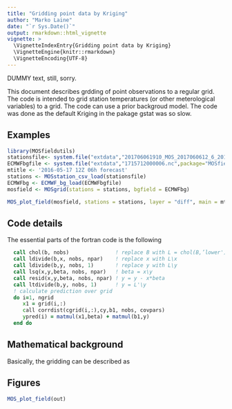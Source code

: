 ```yaml
---
title: "Gridding point data by Kriging"
author: "Marko Laine"
date: "`r Sys.Date()`"
output: rmarkdown::html_vignette
vignette: >
  \VignetteIndexEntry{Gridding point data by Kriging}
  \VignetteEngine{knitr::rmarkdown}
  \VignetteEncoding{UTF-8}
---
```


DUMMY text, still, sorry.

This document describes grdding of point observations to a regular grid. The code is intended to grid station temperatures (or other meterological variables) to a grid. The code can use a prior backgroud model. The code was done as the default Kriging in the pakage gstat was so slow.


## Examples

```r
library(MOSfieldutils)
stationsfile<- system.file("extdata","201706061910_MOS_2017060612_6_2017060618.csv",package="MOSfieldutils")
ECMWFbgfile <- system.file("extdata","1715712000006.nc",package="MOSfieldutils")
mtitle <- '2016-05-17 12Z 06h forecast'
stations <- MOSstation_csv_load(stationsfile)
ECMWFbg <- ECMWF_bg_load(ECMWFbgfile)
mosfield <- MOSgrid(stations = stations, bgfield = ECMWFbg)
```


```r
MOS_plot_field(mosfield, stations = stations, layer = "diff", main = mtitle)
```


## Code details

The essential parts of the fortran code is the following

```fortran
  call chol(b, nobs)               ! replace B with L = chol(B,’lower')
  call ldivide(b,x, nobs, npar)    ! replace x with L\x
  call ldivide(b,y, nobs, 1)       ! replace y with L\y
  call lsq(x,y,beta, nobs, npar)   ! beta = x\y
  call resid(x,y,beta, nobs, npar) ! y = y - x*beta
  call ltdivide(b,y, nobs, 1)      ! y = L'\y
  ! calculate prediction over grid
  do i=1, ngrid
     x1 = grid(i,:)
     call corrdist(cgrid(i,:),cy,b1, nobs, covpars)
     ypred(i) = matmul(x1,beta) + matmul(b1,y)
  end do
```

## Mathematical background 

Basically, the gridding can be described as

\begin{equation}
  \label{equ:hiermodel}
  \begin{split}
  y|\eta &\sim N(H\eta,\Sigma_y), \qquad\text{observations}\\
  \eta|\beta &\sim N(X\beta,\Sigma_\eta), \qquad\text{spatial random field}\\
  \beta &\sim N(\beta_0,\Sigma_\beta)  \qquad\text{hyper parameters}
  \end{split}
\end{equation}


## Figures

```r
MOS_plot_field(out)
```


